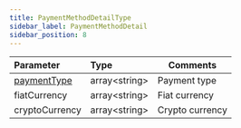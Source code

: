 ```yaml
---
title: PaymentMethodDetailType
sidebar_label: PaymentMethodDetail
sidebar_position: 8
---
```

| Parameter| Type | Comments|
|:-----|:-----|------ |
|[paymentType](payment-type#) |array&lt;string&gt;|Payment type|
|fiatCurrency|array&lt;string&gt;|Fiat currency|
|cryptoCurrency|array&lt;string&gt;|Crypto currency|